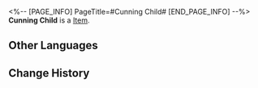 <%-- [PAGE_INFO]
PageTitle=#Cunning Child#
[END_PAGE_INFO] --%>
{{Item Infobox
|id          = 250121
|image       = Item Cunning Child.png
|type        = 
|invCategory = 
|rarity      = 3
|effect      = 
|description = 
}}
'''Cunning Child''' is a [[Item]].

==Other Languages==
{{Other Languages
|en   = Cunning Child
|zhs  = 狡猾的小孩子
|zht  = 狡猾的小孩子
|ja   = 狡猾な子供
|ko   = 교활한 꼬맹이
|es   = Niña astuta
|fr   = Enfant rusée
|ru   = Хитрая Малявка
|th   = เด็กจอมเจ้าเล่ห์
|vi   = Đứa Trẻ Xảo Quyệt
|de   = Gewitztes Kind
|id   = Bocah Licik
|pt   = Criança Esperta
}}

==Change History==
{{Change History|1.1}}